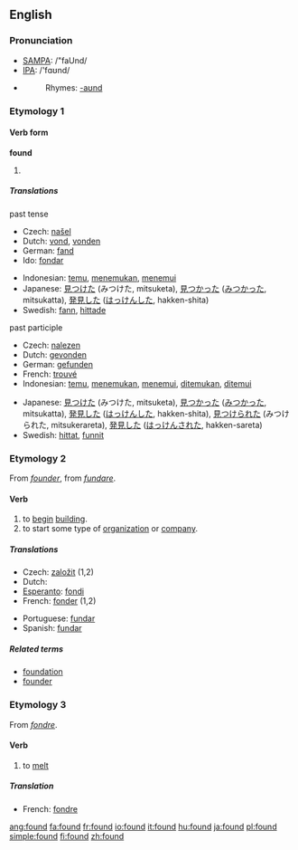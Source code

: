 ==English==

{{rank|last|here|thought|139|found|people|still|just}}

=== Pronunciation ===
*[[w:SAMPA|SAMPA]]: /"faUnd/
*[[w:IPA|IPA]]: /'fɑʊnd/
*{{audio|en-us-found.ogg|Audio (US)}}
*:Rhymes: [[Rhymes:English:-aʊnd|-aʊnd]]

===Etymology 1===
====Verb form====
'''found'''
#{{past of|find}}

===== Translations =====
;past tense
{{top}}
*Czech: [[našel]]
*Dutch: [[vond]], [[vonden]]
*German: [[fand]]
*Ido: [[fondar]]
{{mid}}
*Indonesian: [[temu]], [[temu|menemukan]], [[temu|menemui]]
*Japanese: [[見つけた]] (みつけた, mitsuketa), [[見つかった]] ([[みつかった]], mitsukatta), [[発見]]した ([[はっけん]]した, hakken-shita)
*Swedish: [[fann]], [[hittade]]
{{bottom}}

;past participle
{{top}}
*Czech: [[nalezen]]
*Dutch: [[gevonden]]
*German: [[gefunden]] 
*French: [[trouvé]]
*Indonesian: [[temu]], [[temu|menemukan]], [[temu|menemui]], [[temu|ditemukan]], [[temu|ditemui]]
{{mid}}
*Japanese: [[見つけた]] (みつけた, mitsuketa), [[見つかった]] ([[みつかった]], mitsukatta), [[発見]]した ([[はっけん]]した, hakken-shita), [[見つけられた]] (みつけられた, mitsukerareta), [[発見]]した ([[はっけん]]された, hakken-sareta)
*Swedish: [[hittat]], [[funnit]]
{{bottom}}

===Etymology 2===
From {{OF.}} ''[[founder]]'', from {{L.}} ''[[fundare]]''.
====Verb====
{{en-verb}}
# to [[begin]] [[building]].
# to start some type of [[organization]] or [[company]].

=====Translations=====
{{top}}
*Czech: [[založit]] (1,2)
*Dutch: {{t|nl|stichten}}
*[[Esperanto]]: [[fondi]]
*French: [[fonder]] (1,2)
{{mid}}
*Portuguese: [[fundar]]
*Spanish: [[fundar]]
{{bottom}}

=====Related terms=====
*[[foundation]]
*[[founder]]

===Etymology 3===
From {{MF.}} ''[[fondre]]''.

====Verb====
{{en-verb}}
# to [[melt]]

=====Translation=====
*French: [[fondre]]

[[ang:found]]
[[fa:found]]
[[fr:found]]
[[io:found]]
[[it:found]]
[[hu:found]]
[[ja:found]]
[[pl:found]]
[[simple:found]]
[[fi:found]]
[[zh:found]]